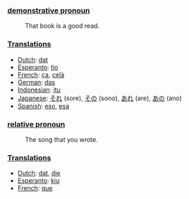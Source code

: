 ===[[demonstrative pronoun]]===

:That book is a good read.

===[[Translation]]s===

*[[Dutch]]: [[dat]]
*[[Esperanto]]: [[tio]]
*[[French]]: [[ça]], [[celà]]
*[[German]]: [[das]]
*[[Indonesian]]: [[itu]]
*[[Japanese]]: [[それ]] (sore), [[その]] (sono), [[あれ]] (are), [[あの]] (ano)
*[[Spanish]]: [[eso]], [[esa]]

===[[relative pronoun]]===

:The song that you wrote.

===[[Translation]]s===

*[[Dutch]]: [[dat]], [[die]]
*[[Esperanto]]: [[kiu]]
*[[French]]: [[que]]
